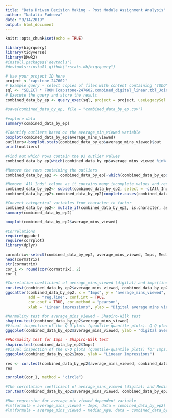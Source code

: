 ```yaml
---
title: "Data Driven Decision Making - Post Module Assignment Analysis"
author: "Natalia Fadeeva"
date: "9/14/2019"
output: html_document
---
```


```r
knitr::opts_chunk$set(echo = TRUE)
```

```r
library(bigrquery)
library(tidyverse)
library(DMwR2)
#install.packages('devtools') 
#devtools::install_github("rstats-db/bigrquery")
```

```r
# Use your project ID here
project <-"capstone-247602"
# Example query - select copies of files with content containing "TODO"
sql <- "SELECT * FROM [capstone-247602.combined_digital_linear.tbl_Joined_By_Series_Name_And_AirDate]"
# Execute the query and store the result
combined_data_by_ep <- query_exec(sql, project = project, useLegacySql = FALSE)


```
```r
#save(combined_data_by_ep, file = "combined_data_by_ep.csv")
```

```r
#explore data
summary(combined_data_by_ep)
```


```r
#Identify outliers based on the average_min_viewed variable
boxplot(combined_data_by_ep$average_mins_viewed)
outliers<-boxplot.stats(combined_data_by_ep$average_mins_viewed)$out
print(outliers)
```

```r
#Find out which rows contain the 93 outlier values
combined_data_by_ep[which(combined_data_by_ep$average_mins_viewed %in% outliers),]
```

```r
#Remove the rows containing the outliers
combined_data_by_ep2 <- combined_data_by_ep[-which(combined_data_by_ep$average_mins_viewed %in% outliers),]
```

```r
#Remove 'All_Inds' column as it contains many incomplete values and records with incomplete values.
combined_data_by_ep2<- subset(combined_data_by_ep2, select = -c(All_Inds ))
combined_data_by_ep2<-combined_data_by_ep2[complete.cases(combined_data_by_ep2), ]
```


```r
#Convert categorical variables from character to factor
combined_data_by_ep2<- mutate_if(combined_data_by_ep2, is.character, as.factor)
summary(combined_data_by_ep2)
```

```r
boxplot(combined_data_by_ep2$average_mins_viewed)
```

```r
#Correlations
require(ggpubr)
require(corrplot)
library(dplyr)
```

```r
cormatrix<-select(combined_data_by_ep2, average_mins_viewed, Imps, Median_Age, Median_Income, asset_length, episode_number, season_number)
head(cormatrix)
str(cormatrix)
cor_1 <- round(cor(cormatrix), 2)
cor_1
```


```r
#Correlation coefficient of average_mins_viewed (digital) and imps(linear): 0.4886 
cor.test(combined_data_by_ep2$average_mins_viewed, combined_data_by_ep2$Imps, method = c("pearson", "kendall", "spearman"))
ggscatter(combined_data_by_ep2, x = "Imps", y = "average_mins_viewed",
          add = "reg.line", conf.int = TRUE,
          cor.coef = TRUE, cor.method = "pearson",
          xlab = "Linear impressions", ylab = "Digital average mins viewed")
```
```r
#Normality test for average_mins_viewed - Shapiro-Wilk test 
shapiro.test(combined_data_by_ep2$average_mins_viewed)
#Visual inspection of the Q-Q plots (quantile-quantile plots). Q-Q plot draws the correlation between a given sample and the theoretical normal distribution.
ggqqplot(combined_data_by_ep2$average_mins_viewed, ylab = "digital average mins viewed")
```
```r
##Normality test for Imps - Shapiro-Wilk test 
shapiro.test(combined_data_by_ep2$Imps)
#Visual inspection of the Q-Q plots (quantile-quantile plots) for Imps.
ggqqplot(combined_data_by_ep2$Imps, ylab = "Lineaer Impressions")
```
```r
res <- cor.test(combined_data_by_ep2$average_mins_viewed, combined_data_by_ep2$Imps, method = "pearson")
res
```
```r
corrplot(cor_1, method = "circle")
```

```r
#The correlation coefficient of average_mins_viewed (digital) and Median_Income:0.4567
cor.test(combined_data_by_ep2$average_mins_viewed, combined_data_by_ep2$Median_Income, method = c("pearson", "kendall", "spearman"))
```


```r
#Run regression for average_min_viewed dependent variable
#lm(formula = average_mins_viewed ~ Imps, data = combined_data_by_ep2)
#lm(formula = average_mins_viewed ~ Median_Age, data = combined_data_by_ep2)
```